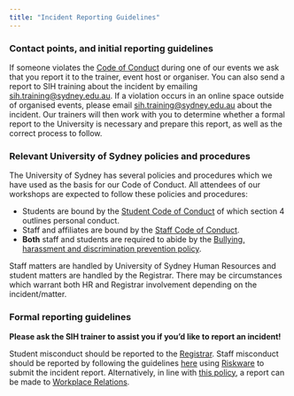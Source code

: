 ```yaml
---
title: "Incident Reporting Guidelines"
---
```


### Contact points, and initial reporting guidelines

If someone violates the [Code of Conduct](index.html) during one of our events we ask that you report it to the trainer, event host or organiser. You can also send a report to SIH training about the incident by emailing [sih.training@sydney.edu.au](mailto:sih.training@sydney.edu.au). If a violation occurs in an online space outside of organised events, please email [sih.training@sydney.edu.au](mailto:sih.training@sydney.edu.au) about the incident. Our trainers will then work with you to determine whether a formal report to the University is necessary and prepare this report, as well as the correct process to follow.

### Relevant University of Sydney policies and procedures

The University of Sydney has several policies and procedures which we have used as the basis for our Code of Conduct. All attendees of our workshops are expected to follow these policies and procedures: 

- Students are bound by the [Student Code of Conduct](http://sydney.edu.au/policies/showdoc.aspx?recnum=PDOC2011/215&RendNum=0) of which section 4 outlines personal conduct. 
- Staff and affiliates are bound by the [Staff Code of Conduct](http://sydney.edu.au/policies/showdoc.aspx?recnum=PDOC2011/65&RendNum=0). 
- **Both** staff and students are required to abide by the [Bullying, harassment and discrimination prevention policy](http://sydney.edu.au/policies/showdoc.aspx?recnum=PDOC2011/168&RendNum=0). 

Staff matters are handled by University of Sydney Human Resources and student matters are handled by the Registrar. There may be circumstances which warrant both HR and Registrar involvement depending on the incident/matter.

### Formal reporting guidelines
    
**Please ask the SIH trainer to assist you if you'd like to report an incident!**
    
Student misconduct should be reported to the [Registrar]( https://sydney.edu.au/students/student-misconduct/report-student-misconduct.html). Staff misconduct should be reported by following the guidelines [here](https://intranet.sydney.edu.au/employment/support/bullying_prevention/framing-written-allegation.html) using [Riskware](https://riskware.sydney.edu.au/) to submit the incident report. Alternatively, in line with [this policy](http://sydney.edu.au/policies/showdoc.aspx?recnum=PDOC2015/406&RendNum=0), a report can be made to [Workplace Relations](https://intranet.sydney.edu.au/employment/support/bullying_prevention.html).